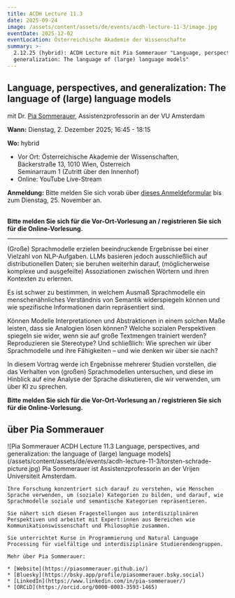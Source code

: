 ```yaml
---
title: ACDH Lecture 11.3
date: 2025-09-24
image: /assets/content/assets/de/events/acdh-lecture-11-3/image.jpg
eventDate: 2025-12-02
eventLocation: Österreichische Akademie der Wissenschafte
summary: >-
  2.12.25 (hybrid): ACDH Lecture mit Pia Sommerauer "Language, perspectives, and
  generalization: The language of (large) language models"
---
```

## **Language, perspectives, and generalization: The language of (large) language models**

mit Dr. [Pia Sommerauer](https://research.vu.nl/en/persons/pia-sommerauer), Assistenzprofessorin an der VU Amsterdam

**Wann:** Dienstag, 2. Dezember 2025; 16:45 - 18:15

**Wo:** hybrid

* Vor Ort: Österreichische Akademie der Wissenschaften, \
  Bäckerstraße 13, 1010 Wien, Österreich\
  Seminarraum 1 (Zutritt über den Innenhof)&#x20;
* Online: YouTube Live-Stream

**Anmeldung:** Bitte melden Sie sich vorab über [dieses Anmeldeformular](https://www.oeaw.ac.at/acdh/newsevents/registration/acdh-lecture-113-with-pia-sommerauer) bis zum Dienstag, 25. November an.

\
**Bitte melden Sie sich für die Vor-Ort-Vorlesung an / registrieren Sie sich für die Online-Vorlesung.**

---

(Große) Sprachmodelle erzielen beeindruckende Ergebnisse bei einer Vielzahl von NLP-Aufgaben. LLMs basieren jedoch ausschließlich auf distributionellen Daten; sie beruhen weiterhin darauf, (möglicherweise komplexe und ausgefeilte) Assoziationen zwischen Wörtern und ihren Kontexten zu erlernen.

Es ist schwer zu bestimmen, in welchem Ausmaß Sprachmodelle ein menschenähnliches Verständnis von Semantik widerspiegeln können und wie spezifische Informationen darin repräsentiert sind.

Können Modelle Interpretationen und Abstraktionen in einem solchen Maße leisten, dass sie Analogien lösen können? Welche sozialen Perspektiven spiegeln sie wider, wenn sie auf große Textmengen trainiert werden? Reproduzieren sie Stereotype? Und schließlich: Wie sprechen wir über Sprachmodelle und ihre Fähigkeiten – und wie denken wir über sie nach?

In diesem Vortrag werde ich Ergebnisse mehrerer Studien vorstellen, die das Verhalten von (großen) Sprachmodellen untersuchen, und diese im Hinblick auf eine Analyse der Sprache diskutieren, die wir verwenden, um über KI zu sprechen.

**Bitte melden Sie sich für die Vor-Ort-Vorlesung an / registrieren Sie sich für die Online-Vorlesung.**

## über Pia Sommerauer

<Grid layout="two-columns" alignment="stretch">
  <GridItem alignment="stretch">
    ![Pia Sommerauer ACDH Lecture 11.3 Language, perspectives, and generalization: the language of (large) language models](/assets/content/assets/de/events/acdh-lecture-11-3/torsten-schrade-picture.jpg)
  </GridItem>

  <GridItem alignment="stretch">
    Pia Sommerauer ist Assistenzprofessorin an der Vrijen Universiteit Amsterdam.

    Ihre Forschung konzentriert sich darauf zu verstehen, wie Menschen Sprache verwenden, um (soziale) Kategorien zu bilden, und darauf, wie Sprachmodelle soziale und semantische Kategorien repräsentieren.

    Sie nähert sich diesen Fragestellungen aus interdisziplinären Perspektiven und arbeitet mit Expert:innen aus Bereichen wie Kommunikationswissenschaft und Philosophie zusammen.

    Sie unterrichtet Kurse in Programmierung und Natural Language Processing für vielfältige und interdisziplinäre Studierendengruppen.

    Mehr über Pia Sommerauer:

    * [Website](https://piasommerauer.github.io/)
    * [Bluesky](https://bsky.app/profile/piasommerauer.bsky.social)
    * [LinkedIn](https://www.linkedin.com/in/pia-sommerauer/)
    * [ORCiD](https://orcid.org/0000-0003-3593-1465)
  </GridItem>
</Grid>

